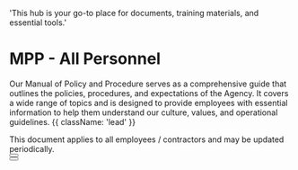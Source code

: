   'This hub is your go-to place for documents, training materials, and essential tools.'

# MPP - All Personnel

Our Manual of Policy and Procedure serves as a comprehensive guide that outlines the policies, procedures, and expectations of the Agency. It covers a wide range of topics and is designed to provide employees with essential information to help them understand our culture, values, and operational guidelines. {{ className: 'lead' }}

<Note>
 This document applies to all employees / contractors and may be updated periodically.
</Note>

<div className="not-prose">
  <Button
    href="mpp-general"
    variant="text"
    arrow="right"
    children="Click here to view the document for employees"
  />
</div>

<div className="not-prose">
  <Button
    href="mpp-general-contractor"
    variant="text"
    arrow="right"
    children="Click here to view the document for contractors"
  />
</div>
